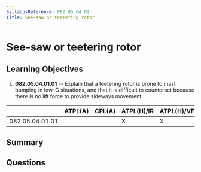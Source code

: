 ```yaml
---
SyllabusReference: 082.05.04.01
Title: See-saw or teetering rotor
---
```


# See-saw or teetering rotor

## Learning Objectives

1.  **082.05.04.01.01** -- Explain that a teetering rotor is prone to mast
    bumping in low-G situations, and that it is difficult to counteract because
    there is no lift force to provide sideways movement.

|                 | ATPL(A) | CPL(A) | ATPL(H)/IR | ATPL(H)/VFR | CPL(H) | IR | CBIR(A) |
| --------------- | ------- | ------ | ---------- | ----------- | ------ | -- | ------- |
| 082.05.04.01.01 |         |        | X          | X           | X      |    |         |

## Summary

## Questions
